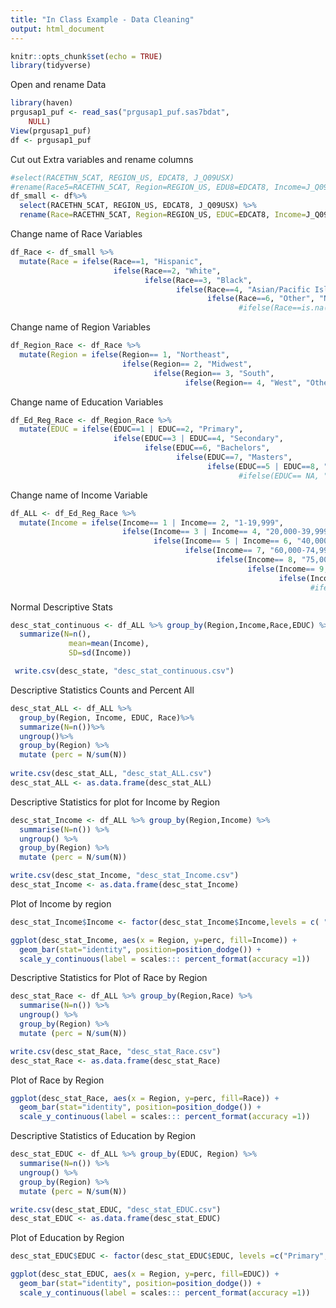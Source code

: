 ```yaml
---
title: "In Class Example - Data Cleaning"
output: html_document
---
```


```r
knitr::opts_chunk$set(echo = TRUE)
library(tidyverse)
```
Open and rename Data
```r
library(haven)
prgusap1_puf <- read_sas("prgusap1_puf.sas7bdat", 
    NULL)
View(prgusap1_puf)
df <- prgusap1_puf
```
Cut out Extra variables and rename columns
```r
#select(RACETHN_5CAT, REGION_US, EDCAT8, J_Q09USX)
#rename(Race5=RACETHN_5CAT, Region=REGION_US, EDU8=EDCAT8, Income=J_Q09USX)
df_small <- df%>%
  select(RACETHN_5CAT, REGION_US, EDCAT8, J_Q09USX) %>%
  rename(Race=RACETHN_5CAT, Region=REGION_US, EDUC=EDCAT8, Income=J_Q09USX)

```

Change name of Race Variables
```r
df_Race <- df_small %>%
  mutate(Race = ifelse(Race==1, "Hispanic",
                       ifelse(Race==2, "White",
                              ifelse(Race==3, "Black",
                                     ifelse(Race==4, "Asian/Pacific Islander",
                                            ifelse(Race==6, "Other", "Not Stated" ))))))
                                                   #ifelse(Race==is.na(NA), "Not Stated", "NA")))))))
```
Change name of Region Variables
```r
df_Region_Race <- df_Race %>%
  mutate(Region = ifelse(Region== 1, "Northeast",
                         ifelse(Region== 2, "Midwest",
                                ifelse(Region== 3, "South",
                                       ifelse(Region== 4, "West", "Other Region")))))
```
Change name of Education Variables
```r
df_Ed_Reg_Race <- df_Region_Race %>%
  mutate(EDUC = ifelse(EDUC==1 | EDUC==2, "Primary",
                       ifelse(EDUC==3 | EDUC==4, "Secondary",
                              ifelse(EDUC==6, "Bachelors",
                                     ifelse(EDUC==7, "Masters",
                                            ifelse(EDUC==5 | EDUC==8, "Professional", "Other"))))))
                                                   #ifelse(EDUC== NA, "Not Stated")))))))
```
Change name of Income Variable
```r
df_ALL <- df_Ed_Reg_Race %>%
  mutate(Income = ifelse(Income== 1 | Income== 2, "1-19,999",
                         ifelse(Income== 3 | Income== 4, "20,000-39,999",
                                ifelse(Income== 5 | Income== 6, "40,000-59,999",
                                       ifelse(Income== 7, "60,000-74,999",
                                              ifelse(Income== 8, "75,000-99,999",
                                                     ifelse(Income== 9, "100,000-149,999",
                                                            ifelse(Income== 10, "150,000 +", "Other" ))))))))
                                                                   #ifelse(Income== 11 | Income== is.na(NA), "Not Stated", "Other Income"))))))))) 
```
Normal Descriptive Stats
```r

desc_stat_continuous <- df_ALL %>% group_by(Region,Income,Race,EDUC) %>%
  summarize(N=n(),
             mean=mean(Income),
             SD=sd(Income))

 write.csv(desc_state, "desc_stat_continuous.csv")
```
Descriptive Statistics Counts and Percent All
```r
desc_stat_ALL <- df_ALL %>%
  group_by(Region, Income, EDUC, Race)%>%
  summarize(N=n())%>%
  ungroup()%>%
  group_by(Region) %>%
  mutate (perc = N/sum(N))
  
write.csv(desc_stat_ALL, "desc_stat_ALL.csv")
desc_stat_ALL <- as.data.frame(desc_stat_ALL)
```


Descriptive Statistics for plot for Income by Region
```r
desc_stat_Income <- df_ALL %>% group_by(Region,Income) %>%
  summarise(N=n()) %>%
  ungroup() %>%
  group_by(Region) %>%
  mutate (perc = N/sum(N))

write.csv(desc_stat_Income, "desc_stat_Income.csv")
desc_stat_Income <- as.data.frame(desc_stat_Income)
```


Plot of Income by region
```r
desc_stat_Income$Income <- factor(desc_stat_Income$Income,levels = c( "1-19,999", "20,000-39,999", "40,000-59,999", "60,000-74,999", "75,000-99,999", "100,000-149,999", "150,000 +", "Not Stated"))

ggplot(desc_stat_Income, aes(x = Region, y=perc, fill=Income)) +
  geom_bar(stat="identity", position=position_dodge()) +
  scale_y_continuous(label = scales::: percent_format(accuracy =1))

```
Descriptive Statistics for Plot of Race by Region
```r
desc_stat_Race <- df_ALL %>% group_by(Region,Race) %>%
  summarise(N=n()) %>%
  ungroup() %>%
  group_by(Region) %>%
  mutate (perc = N/sum(N))

write.csv(desc_stat_Race, "desc_stat_Race.csv")
desc_stat_Race <- as.data.frame(desc_stat_Race)
```

Plot of Race by Region
```r
ggplot(desc_stat_Race, aes(x = Region, y=perc, fill=Race)) +
  geom_bar(stat="identity", position=position_dodge()) +
  scale_y_continuous(label = scales::: percent_format(accuracy =1))
```
Descriptive Statistics of Education by Region
```r
desc_stat_EDUC <- df_ALL %>% group_by(EDUC, Region) %>%
  summarise(N=n()) %>%
  ungroup() %>%
  group_by(Region) %>%
  mutate (perc = N/sum(N))

write.csv(desc_stat_EDUC, "desc_stat_EDUC.csv")
desc_stat_EDUC <- as.data.frame(desc_stat_EDUC)
```

Plot of Education by Region
```r
desc_stat_EDUC$EDUC <- factor(desc_stat_EDUC$EDUC, levels =c("Primary", "Secondary", "Bachelors", "Masters", "Professional", "Other"))

ggplot(desc_stat_EDUC, aes(x = Region, y=perc, fill=EDUC)) +
  geom_bar(stat="identity", position=position_dodge()) +
  scale_y_continuous(label = scales::: percent_format(accuracy =1))
```

